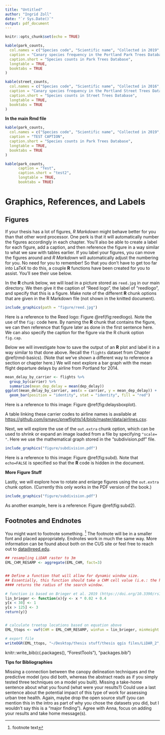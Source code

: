 ```yaml
---
title: "Untitled"
author: "Ingrid Zoll"
date: "`r Sys.Date()`"
output: pdf_document
---
```


```r
knitr::opts_chunk$set(echo = TRUE)
```


```r
kable(park_counts,
  col.names = c("Species code", "Scientific name", "Collected in 2019", "Total in inventory"),
  caption = "Canary species frequency in the Portland Park Trees Database",
  caption.short = "Species counts in Park Trees Database",
  longtable = TRUE,
  booktabs = TRUE
)

kable(street_counts,
  col.names = c("Species code", "Scientific name", "Collected in 2016", "Total in inventory"),
  caption = "Canary species frequency in the Portland Street Trees Database",
  caption.short = "Species counts in Street Trees Database",
  longtable = TRUE,
  booktabs = TRUE
)
```


\begin{equation}
  \mathrm{NDVI} = \frac{(NIR - Red)}{(NIR + Red)}
\end{equation}


\begin{equation}
  \mathrm{C_6H_{12}O_6  + 6O_2} \longrightarrow \mathrm{6CO_2 + 6H_2O}
  (\#eq:reaction)
\end{equation}


**In the main Rmd file**


```r
kable(park_counts,
  col.names = c("Species code", "Scientific name", "Collected in 2019", "Total in inventory"),
  caption = "TEST CAPTION",
  caption.short = "Species counts in Park Trees Database",
  longtable = TRUE,
  booktabs = TRUE
)
```


```r
kable(park_counts,
      caption = "Test", 
      caption.short = "test2",
      longtable = TRUE,
      booktabs = TRUE)
```


# Graphics, References, and Labels {#ref-labels}


## Figures

If your thesis has a lot of figures, _R Markdown_ might behave better for you than that other word processor.  One perk is that it will automatically number the figures accordingly in each chapter.    You'll also be able to create a label for each figure, add a caption, and then reference the figure in a way similar to what we saw with tables earlier.  If you label your figures, you can move the figures around and _R Markdown_ will automatically adjust the numbering for you.  No need for you to remember!  So that you don't have to get too far into LaTeX to do this, a couple **R** functions have been created for you to assist.  You'll see their use below.

<!--
One thing that may be annoying is the way _R Markdown_ handles "floats" like tables and figures (it's really \LaTeX's fault). \LaTeX\ will try to find the best place to put your object based on the text around it and until you're really, truly done writing you should just leave it where it lies. There are some optional arguments specified in the options parameter of the `label` function.  If you need to shift your figure around, it might be good to look here on tweaking the options argument:  <https://en.wikibooks.org/wiki/LaTeX/Floats,_Figures_and_Captions>

If you need a graphic or tabular material to be part of the text, you can just put it inline. If you need it to appear in the list of figures or tables, it should be placed in a code chunk.
-->


In the **R** chunk below, we will load in a picture stored as `reed.jpg` in our main directory.  We then give it the caption of "Reed logo", the label of "reedlogo", and specify that this is a figure.  Make note of the different **R** chunk options that are given in the R Markdown file (not shown in the knitted document).

```r
include_graphics(path = "figure/reed.jpg")
```

<!-- Note the use of `out.width` as a chunk option here. The resulting
image is 20% of what the linewidth is in LaTeX. You can also center
the image using `fig.align="center"` as shown.-->

Here is a reference to the Reed logo: Figure \@ref(fig:reedlogo).  Note the use of the `fig:` code here.  By naming the **R** chunk that contains the figure, we can then reference that figure later as done in the first sentence here.  We can also specify the caption for the figure via the R chunk option `fig.cap`.

\clearpage

<!-- clearpage ends the page, and also dumps out all floats.
  Floats are things like tables and figures. -->
  
Below we will investigate how to save the output of an **R** plot and label it in a way similar to that done above.  Recall the `flights` dataset from Chapter \@ref(rmd-basics).  (Note that we've shown a different way to reference a section or chapter here.)  We will next explore a bar graph with the mean flight departure delays by airline from Portland for 2014.

```r
mean_delay_by_carrier <- flights %>%
  group_by(carrier) %>%
  summarize(mean_dep_delay = mean(dep_delay))
ggplot(mean_delay_by_carrier, aes(x = carrier, y = mean_dep_delay)) +
  geom_bar(position = "identity", stat = "identity", fill = "red")
```

Here is a reference to this image: Figure \@ref(fig:delaysboxplot).

A table linking these carrier codes to airline names is available at <https://github.com/ismayc/pnwflights14/blob/master/data/airlines.csv>.

\clearpage

Next, we will explore the use of the `out.extra` chunk option, which can be used to shrink or expand an image loaded from a file by specifying `"scale= "`. Here we use the mathematical graph stored in the "subdivision.pdf" file.

```r
include_graphics("figure/subdivision.pdf")
```

Here is a reference to this image: Figure \@ref(fig:subd).  Note that `echo=FALSE` is specified so that the **R** code is hidden in the document.

**More Figure Stuff**

Lastly, we will explore how to rotate and enlarge figures using the `out.extra` chunk option.  (Currently this only works in the PDF version of the book.)

```r
include_graphics("figure/subdivision.pdf")
```

As another example, here is a reference: Figure \@ref(fig:subd2).  

## Footnotes and Endnotes

You might want to footnote something. ^[footnote text] The footnote will be in a smaller font and placed appropriately. Endnotes work in much the same way. More information can be found about both on the CUS site or feel free to reach out to <data@reed.edu>.


```{=html}
<!--
This is for including Chapter 1.  Notice that it's also good practice to name your chunk.  This will help you debug potential issues as you knit.  The chunk above is called intro and the one below is called chapter1.  Feel free to change the name of the Rmd file as you wish, but don't forget to change it here from chap1.Rmd.
-->
```

```{=html}
<!--
The {#rmd-basics} text after the chapter declaration will allow us to link throughout the document back to the beginning of Chapter 1.  These labels will automatically be generated (if not specified) by changing the spaces to hyphens and capital letters to lowercase.  Look for the reference to this label at the beginning of Chapter 2.
-->
```



```r
## resampling LiDAR raster to 3m
EML_CHM_RESAMP <- aggregate(EML_CHM, fact=3)


## Define a function that will allow for dynamic window size.  
## Essentially, this function should take a CHM cell value (i.e.: the height of the canopy above ground at that location) 
#### returns the radius of the search window. 

# function is based on Brieger et al. 2019 (https://doi.org/10.3390/rs11121447) for tall trees (see table 2)
lin_brieger <- function(x){y <- x * 0.02 + 0.4
y[x < 30] <- 1
y[x > 125] <- 3
return(y)}


# calculate treetop locations based on equation above
EML_ttops <- vwf(CHM = EML_CHM_RESAMP, winFun = lin_brieger, minHeight = 20)

# export file
writeOGR(EML_ttops, "~/Desktop/thesis stuff/thesis qgis files/LiDAR_2", "2019_ttops", driver = "ESRI Shapefile")


```

knitr::write_bib(c(.packages(), "ForestTools"), "packages.bib")



\vfill

**Tips for Bibliographies**




Missing a connection between the canopy delineation techniques and the predictive model (you did both, whereas the abstract reads as if you simply tested three techniques on a model you built).
Missing a take-home sentence about what you found (what were your results?)
Could use a last sentence about the potential impact of this type of work for assessing urban tree health.
Again, maybe drop the open source stuff (you can mention this in the intro as part of why you chose the datasets you did, but I wouldn't say this is a "major finding"). Agree with Anna, focus on adding your results and take home message(s).
